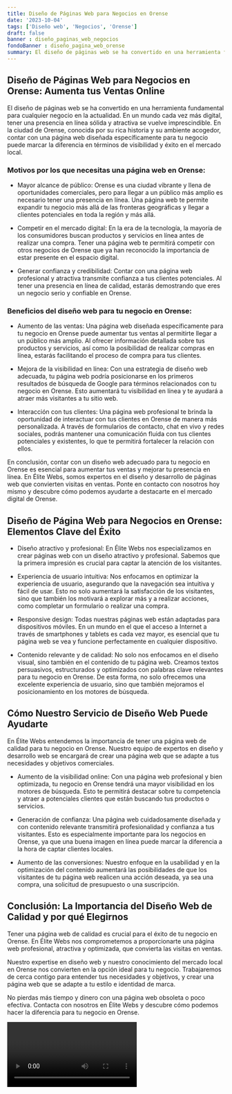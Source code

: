 ```yaml
---
title: Diseño de Páginas Web para Negocios en Orense
date: '2023-10-04'
tags: ['Diseño web', 'Negocios', 'Orense']
draft: false
banner : diseño_paginas_web_negocios
fondoBanner : diseño_pagina_web_orense
summary: El diseño de páginas web se ha convertido en una herramienta fundamental para cualquier negocio en la actualidad. En un mundo cada vez más digital, tener una presencia en línea sólida y atractiva se vuelve imprescindible. En la ciudad de Orense, conocida por su rica historia y su ambiente acogedor, contar con una página web diseñada específicamente para tu negocio puede marcar la diferencia en términos de visibilidad y éxito en el mercado local.
---
```


## Diseño de Páginas Web para Negocios en Orense: Aumenta tus Ventas Online

El diseño de páginas web se ha convertido en una herramienta fundamental para cualquier negocio en la actualidad. En un mundo cada vez más digital, tener una presencia en línea sólida y atractiva se vuelve imprescindible. En la ciudad de Orense, conocida por su rica historia y su ambiente acogedor, contar con una página web diseñada específicamente para tu negocio puede marcar la diferencia en términos de visibilidad y éxito en el mercado local.

### Motivos por los que necesitas una página web en Orense:

- Mayor alcance de público: Orense es una ciudad vibrante y llena de oportunidades comerciales, pero para llegar a un público más amplio es necesario tener una presencia en línea. Una página web te permite expandir tu negocio más allá de las fronteras geográficas y llegar a clientes potenciales en toda la región y más allá.

- Competir en el mercado digital: En la era de la tecnología, la mayoría de los consumidores buscan productos y servicios en línea antes de realizar una compra. Tener una página web te permitirá competir con otros negocios de Orense que ya han reconocido la importancia de estar presente en el espacio digital.

- Generar confianza y credibilidad: Contar con una página web profesional y atractiva transmite confianza a tus clientes potenciales. Al tener una presencia en línea de calidad, estarás demostrando que eres un negocio serio y confiable en Orense.

### Beneficios del diseño web para tu negocio en Orense:

- Aumento de las ventas: Una página web diseñada específicamente para tu negocio en Orense puede aumentar tus ventas al permitirte llegar a un público más amplio. Al ofrecer información detallada sobre tus productos y servicios, así como la posibilidad de realizar compras en línea, estarás facilitando el proceso de compra para tus clientes.

- Mejora de la visibilidad en línea: Con una estrategia de diseño web adecuada, tu página web podría posicionarse en los primeros resultados de búsqueda de Google para términos relacionados con tu negocio en Orense. Esto aumentará tu visibilidad en línea y te ayudará a atraer más visitantes a tu sitio web.

- Interacción con tus clientes: Una página web profesional te brinda la oportunidad de interactuar con tus clientes en Orense de manera más personalizada. A través de formularios de contacto, chat en vivo y redes sociales, podrás mantener una comunicación fluida con tus clientes potenciales y existentes, lo que te permitirá fortalecer la relación con ellos.

En conclusión, contar con un diseño web adecuado para tu negocio en Orense es esencial para aumentar tus ventas y mejorar tu presencia en línea. En Élite Webs, somos expertos en el diseño y desarrollo de páginas web que convierten visitas en ventas. Ponte en contacto con nosotros hoy mismo y descubre cómo podemos ayudarte a destacarte en el mercado digital de Orense.

<GifSeo />

<Cta />

## Diseño de Página Web para Negocios en Orense: Elementos Clave del Éxito

- Diseño atractivo y profesional: En Élite Webs nos especializamos en crear páginas web con un diseño atractivo y profesional. Sabemos que la primera impresión es crucial para captar la atención de los visitantes.

- Experiencia de usuario intuitiva: Nos enfocamos en optimizar la experiencia de usuario, asegurando que la navegación sea intuitiva y fácil de usar. Esto no solo aumentará la satisfacción de los visitantes, sino que también los motivará a explorar más y a realizar acciones, como completar un formulario o realizar una compra.

- Responsive design: Todas nuestras páginas web están adaptadas para dispositivos móviles. En un mundo en el que el acceso a Internet a través de smartphones y tablets es cada vez mayor, es esencial que tu página web se vea y funcione perfectamente en cualquier dispositivo.

- Contenido relevante y de calidad: No solo nos enfocamos en el diseño visual, sino también en el contenido de tu página web. Creamos textos persuasivos, estructurados y optimizados con palabras clave relevantes para tu negocio en Orense. De esta forma, no solo ofrecemos una excelente experiencia de usuario, sino que también mejoramos el posicionamiento en los motores de búsqueda.

## Cómo Nuestro Servicio de Diseño Web Puede Ayudarte

En Élite Webs entendemos la importancia de tener una página web de calidad para tu negocio en Orense. Nuestro equipo de expertos en diseño y desarrollo web se encargará de crear una página web que se adapte a tus necesidades y objetivos comerciales.

- Aumento de la visibilidad online: Con una página web profesional y bien optimizada, tu negocio en Orense tendrá una mayor visibilidad en los motores de búsqueda. Esto te permitirá destacar sobre tu competencia y atraer a potenciales clientes que están buscando tus productos o servicios.

- Generación de confianza: Una página web cuidadosamente diseñada y con contenido relevante transmitirá profesionalidad y confianza a tus visitantes. Esto es especialmente importante para los negocios en Orense, ya que una buena imagen en línea puede marcar la diferencia a la hora de captar clientes locales.

- Aumento de las conversiones: Nuestro enfoque en la usabilidad y en la optimización del contenido aumentará las posibilidades de que los visitantes de tu página web realicen una acción deseada, ya sea una compra, una solicitud de presupuesto o una suscripción.

## Conclusión: La Importancia del Diseño Web de Calidad y por qué Elegirnos

Tener una página web de calidad es crucial para el éxito de tu negocio en Orense. En Élite Webs nos comprometemos a proporcionarte una página web profesional, atractiva y optimizada, que convierta las visitas en ventas.

Nuestro expertise en diseño web y nuestro conocimiento del mercado local en Orense nos convierten en la opción ideal para tu negocio. Trabajaremos de cerca contigo para entender tus necesidades y objetivos, y crear una página web que se adapte a tu estilo e identidad de marca.

No pierdas más tiempo y dinero con una página web obsoleta o poco efectiva. Contacta con nosotros en Élite Webs y descubre cómo podemos hacer la diferencia para tu negocio en Orense.

<Video />

<CtaBot job='Negocios' city='Orense'/>

<Gmaps query='Orense+españa+maps' />